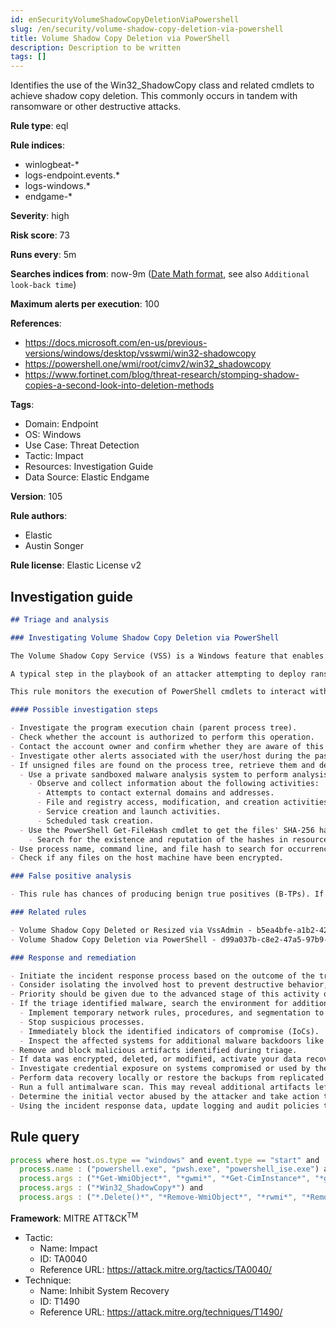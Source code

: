 ```yaml
---
id: enSecurityVolumeShadowCopyDeletionViaPowershell
slug: /en/security/volume-shadow-copy-deletion-via-powershell
title: Volume Shadow Copy Deletion via PowerShell
description: Description to be written
tags: []
---
```


<div id="volume-shadow-copy-deletion-via-powershell"></div>

Identifies the use of the Win32_ShadowCopy class and related cmdlets to achieve shadow copy deletion. This commonly occurs in tandem with ransomware or other destructive attacks.

**Rule type**: eql

**Rule indices**: 

* winlogbeat-*
* logs-endpoint.events.*
* logs-windows.*
* endgame-*

**Severity**: high

**Risk score**: 73

**Runs every**: 5m

**Searches indices from**: now-9m ([Date Math format](((ref))/common-options.html#date-math), see also <DocLink id="enSecurityRulesUiCreate" section="set-the-rules-schedule">`Additional look-back time`</DocLink>)

**Maximum alerts per execution**: 100

**References**: 

* https://docs.microsoft.com/en-us/previous-versions/windows/desktop/vsswmi/win32-shadowcopy
* https://powershell.one/wmi/root/cimv2/win32_shadowcopy
* https://www.fortinet.com/blog/threat-research/stomping-shadow-copies-a-second-look-into-deletion-methods

**Tags**: 

* Domain: Endpoint
* OS: Windows
* Use Case: Threat Detection
* Tactic: Impact
* Resources: Investigation Guide
* Data Source: Elastic Endgame

**Version**: 105

**Rule authors**: 

* Elastic
* Austin Songer

**Rule license**: Elastic License v2

## Investigation guide

```markdown
## Triage and analysis

### Investigating Volume Shadow Copy Deletion via PowerShell

The Volume Shadow Copy Service (VSS) is a Windows feature that enables system administrators to take snapshots of volumes that can later be restored or mounted to recover specific files or folders.

A typical step in the playbook of an attacker attempting to deploy ransomware is to delete Volume Shadow Copies to ensure that victims have no alternative to paying the ransom, making any action that deletes shadow copies worth monitoring.

This rule monitors the execution of PowerShell cmdlets to interact with the Win32_ShadowCopy WMI class, retrieve shadow copy objects, and delete them.

#### Possible investigation steps

- Investigate the program execution chain (parent process tree).
- Check whether the account is authorized to perform this operation.
- Contact the account owner and confirm whether they are aware of this activity.
- Investigate other alerts associated with the user/host during the past 48 hours.
- If unsigned files are found on the process tree, retrieve them and determine if they are malicious:
  - Use a private sandboxed malware analysis system to perform analysis.
    - Observe and collect information about the following activities:
      - Attempts to contact external domains and addresses.
      - File and registry access, modification, and creation activities.
      - Service creation and launch activities.
      - Scheduled task creation.
  - Use the PowerShell Get-FileHash cmdlet to get the files' SHA-256 hash values.
    - Search for the existence and reputation of the hashes in resources like VirusTotal, Hybrid-Analysis, CISCO Talos, Any.run, etc.
- Use process name, command line, and file hash to search for occurrences in other hosts.
- Check if any files on the host machine have been encrypted.

### False positive analysis

- This rule has chances of producing benign true positives (B-TPs). If this activity is expected and noisy in your environment, consider adding exceptions — preferably with a combination of user and command line conditions.

### Related rules

- Volume Shadow Copy Deleted or Resized via VssAdmin - b5ea4bfe-a1b2-421f-9d47-22a75a6f2921
- Volume Shadow Copy Deletion via PowerShell - d99a037b-c8e2-47a5-97b9-170d076827c4

### Response and remediation

- Initiate the incident response process based on the outcome of the triage.
- Consider isolating the involved host to prevent destructive behavior, which is commonly associated with this activity.
- Priority should be given due to the advanced stage of this activity on the attack.
- If the triage identified malware, search the environment for additional compromised hosts.
  - Implement temporary network rules, procedures, and segmentation to contain the malware.
  - Stop suspicious processes.
  - Immediately block the identified indicators of compromise (IoCs).
  - Inspect the affected systems for additional malware backdoors like reverse shells, reverse proxies, or droppers that attackers could use to reinfect the system.
- Remove and block malicious artifacts identified during triage.
- If data was encrypted, deleted, or modified, activate your data recovery plan.
- Investigate credential exposure on systems compromised or used by the attacker to ensure all compromised accounts are identified. Reset passwords for these accounts and other potentially compromised credentials, such as email, business systems, and web services.
- Perform data recovery locally or restore the backups from replicated copies (cloud, other servers, etc.).
- Run a full antimalware scan. This may reveal additional artifacts left in the system, persistence mechanisms, and malware components.
- Determine the initial vector abused by the attacker and take action to prevent reinfection through the same vector.
- Using the incident response data, update logging and audit policies to improve the mean time to detect (MTTD) and the mean time to respond (MTTR).
```

## Rule query

```js
process where host.os.type == "windows" and event.type == "start" and
  process.name : ("powershell.exe", "pwsh.exe", "powershell_ise.exe") and
  process.args : ("*Get-WmiObject*", "*gwmi*", "*Get-CimInstance*", "*gcim*") and
  process.args : ("*Win32_ShadowCopy*") and
  process.args : ("*.Delete()*", "*Remove-WmiObject*", "*rwmi*", "*Remove-CimInstance*", "*rcim*")

```

**Framework**: MITRE ATT&CK<sup>TM</sup>

* Tactic:
    * Name: Impact
    * ID: TA0040
    * Reference URL: https://attack.mitre.org/tactics/TA0040/
* Technique:
    * Name: Inhibit System Recovery
    * ID: T1490
    * Reference URL: https://attack.mitre.org/techniques/T1490/

